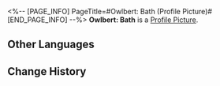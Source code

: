<%-- [PAGE_INFO]
PageTitle=#Owlbert: Bath (Profile Picture)#
[END_PAGE_INFO] --%>
{{Item Infobox
|title       = Owlbert: Bath
|id          = 202028
|image       = Profile Picture Owlbert - Bath.png{{subst:void|<!--$UPLOAD:<<SpriteOutput/ItemFigures/AvatarHead/IconHead_202028.png>-<Profile Picture Owlbert - Bath.png>-<Item Icons>>-->}}
|type        = Profile Picture
|invCategory = 
|rarity      = 4
|effect      = 
|description = Owlbert bathing in an iron cooking pot.
|source1     = [[]]
}}
{{Description|''"What's that? Stewing? Don't say something like that to me! I'm washing up! Washing!"''}}
'''Owlbert: Bath''' is a [[Profile Picture]].

==Other Languages==
{{Other Languages
|en   = Owlbert: Bath
|zhs  = 叽米•沐浴
|zht  = 嘰米•沐浴
|ja   = ミスターフク郎・入浴
|ko   = 빼미•목욕
|es   = Buhoberto: Baño
|fr   = Hibouraïm : Bain
|ru   = Совастьян: Купание
|th   = Owlbert - แช่น้ำ
|vi   = Owlbert - Tắm Gội
|de   = Owlbert – Baden
|id   = Owlbert: Mandi
|pt   = Owlbert: Banho
}}

==Change History==
{{Change History|3.0}}